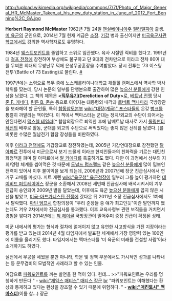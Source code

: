 http://upload.wikimedia.org/wikipedia/commons/7/7f/Photo_of_Major_General_HR_McMaster_Taken_at_his_new_duty_station_in_June_of_2012_Fort_Benning%2C_GA.jpg

'''Herbert Raymond McMaster'''
1962년 7월 24일 [[펜실베이니아]]주 [[필라델피아]] 출생.
[[미 육군]]의 군인으로, 2014년 7월 현재 계급은 [[소장(계급)|소장]]. [[기갑]] 병과 출신이지만 [[미국육군사관학교]]에서도 강의한 역사학자로도 유명하다. 

1984년 [[미국육군사관학교|웨스트포인트]]를 졸업하고 소위로 임관했다. 육사 시절엔 럭비를 했다고. 1991년대 [[걸프 전쟁]]에 참전하여 부상에도 불구하고 단 9대의 전차만으로 이라크 전차 80여 대를 무찌른 희대의 무쌍난무 덕에 은성무공훈장을 수여받았다. 당시 전투는 '73 이스팅 전투'(Battle of 73 Easting)로 불린다. [http://en.wikipedia.org/wiki/Battle_of_73_Easting #] 

1997년에는 소령으로 복무 중에 노스캐롤라이나대학교 채플힐 캠퍼스에서 역사학 박사학위를 땄는데, 당시 논문의 일부를 단행본으로 출간하여 많은 [[높으신 분들]]에게 강한 인상을 남겼다. 그 책의 제목은 '''<[[직무유기]](Dereliction of Duty>'''로, [[베트남 전쟁]] 당시 [[존 F. 케네디]], [[린든 B. 존슨]] 등으로 이어지는 대통령의 내각과 [[로버트 맥나마라]] 국방장관을 보좌해야 할 군인들, 특히 [[합동참모본부]] [[wiki:"대장(계급)" 포스타]]들의 온갖 [[병크]]를 통렬히 까발리는 책이었다. 이 책에서 맥마스터는 군대는 정치/외교의 수단이 되어서는 안된다면서 [[맥스웰 테일러]][* 합참의장으로 퇴역한 후에 남베트남 대사로 가서 [[롤링썬더 작전]]의 배후로 활동, 군대를 외교의 수단으로 써먹었다는 좋지 않은 선례를 남겼다. ]를 비롯한 수많은 월남전기 합참 장성들을 비판하였다.

이후 [[이라크 전쟁]]에도 기갑장교로 참전하였는데, 2005년 기갑연대장으로 참전했던 [[탈 아파르]] 전투에서 미군으로서 보기 드물게 이라크 현지인들과의 친화력을 기르는 대민친화정책을 펴며 탈 아파르에서 [[알 카에다]]를 축출하기도 했다. 다만 이 과정에서 상부의 지휘/명령 체계를 씹어먹은 것 때문에 [[도널드 럼즈펠드]] 같은 [[높으신 분들]]에게 많이 밉보인 전력이 있어서 이후 불이익을 보게 되는데, 2006년과 2007년에 장군 진급심사에서 연거푸 고배를 마셨다. 피트 게렌 [[wiki:"육군청" 육군청장]]이 일부러 그를 높이 평가하던 [[데이비드 퍼트레이어스]] 장군을 소환해서 2008년 세번째 진급심사에 배석시켜서야 겨우 진급이 승인되어 2009년 별을 달았는데, 이후에도 육군 [[높으신 분들]]에게 곱지 않은 시선을 받았고, [[미국-아프가니스탄 전쟁]]에 갔다온 뒤 2011년 소장 진급심사에서도 1차에서 탈락했다. [[마틴 뎀프시]] 합참의장이 "우리 준장들 중 얘가 최고인듯"이란 발언까지 했는데도 겨우 2차에서야 진급심사를 통과했다. 이후 교육사령부 관련 보직들을 거치면서 경험을 쌓다가 2014년에는 [[척 헤이글]] 국방장관이 밀어주며 중장 진급이 확정된 상태.

미군 내에서의 평가는 형식과 절차에 얽매이지 않고 유연한 사고방식을 가진 지장이라는 평가를 받고 있는데 2014년 4월 타임지에서 발표한 세계에서 가장 영향력 있는 100인에 이름을 올리기도 했다. 타임지에서는 맥마스터를 '미 육군의 미래를 건설할 사람'이라 소개하기도 하였다.

실전에서 무공을 세웠을 뿐만 아니라, 학문 및 정책 부문에서도 가시적인 성과를 나타내는 등 문무겸비의 모범적인 사례라고 할 수 있는 인물.

여담으로 [[파워포인트]]를 까는 발언을 한 적이 있다. 헌데...
>>‎"파워포인트는 우리를 멍청하게 만든다 " - [[wiki:"제임스 매티스" 매티스 장군]] [[br]] "파워포인트는 이해했다는 환상과 통제하고 있다는 환상을 창조할 수 있기 때문에 위험하다. " - '''[[wiki:"매킨토시" 맥]]마스터'''(이름 참...) 장군

